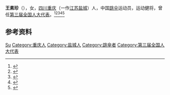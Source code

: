 '''王素珍'''（{{bd|1940年|}}），女，[[四川|四川]][[重庆|重庆]]（一作[[江苏|江苏]][[盐城|盐城]]）人，中国[[跳伞|跳伞]]运动员，运动健将，曾任[[第三届全国人大代表|第三届全国人大代表]]。<ref>{{Cite book|title=二十世纪中国名人辞典|author=蔡开松, 于信凤主编; 曾卓明, 周溯源, 赵书刚副主编|publisher=辽宁人民出版社|year=1991|isbn=|location=沈阳|pages=}}</ref><ref>{{Cite book|title=华夏妇女名人词典|author=周行健主编|publisher=华夏出版社|year=1988|isbn=|location=北京|pages=}}</ref><ref>{{Cite book|title=古今中外女名人辞典|author=中国妇女管理干部学院编|publisher=中国广播电视出版社|year=1989|isbn=|location=北京|pages=}}</ref><ref>{{Cite book|title=中国妇女名人录|author=薛维维; 慕群|publisher=陕西人民出版社|year=1988|isbn=|location=西安|pages=}}</ref><ref>{{Cite book|title=中华当代文化名人大辞典|author=张品兴, 殷登祥, 陈有进等主编|publisher=中国广播电视出版社|year=1992|isbn=9787504315137|location=北京|pages=}}</ref>

== 参考资料 ==
{{reflist}}

{{中国人物小作品}}

{{Authority control}}
{{DEFAULTSORT:Wang王}}
[[Category:王姓|Su]]
[[Category:重庆人|Category:重庆人]]
[[Category:盐城人|Category:盐城人]]
[[Category:跳傘者|Category:跳傘者]]
[[Category:第三届全国人大代表|Category:第三届全国人大代表]]